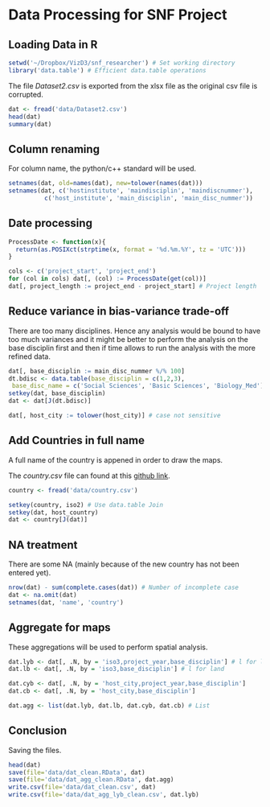 Data Processing for SNF Project
========================================================

## Loading Data in R    

```r
setwd('~/Dropbox/VizD3/snf_researcher') # Set working directory
library('data.table') # Efficient data.table operations
```

The file *Dataset2.csv* is exported from the xlsx file as the original csv file is corrupted.

```r
dat <- fread('data/Dataset2.csv')
head(dat)
summary(dat)
```

## Column renaming
For column name, the python/c++ standard will be used.

```r
setnames(dat, old=names(dat), new=tolower(names(dat)))
setnames(dat, c('hostinstitute', 'maindisciplin', 'maindiscnummer'),
          c('host_institute', 'main_disciplin', 'main_disc_nummer'))
```

## Date processing
```r
ProcessDate <- function(x){
  return(as.POSIXct(strptime(x, format = '%d.%m.%Y', tz = 'UTC')))
}

cols <- c('project_start', 'project_end')
for (col in cols) dat[, (col) := ProcessDate(get(col))]
dat[, project_length := project_end - project_start] # Project length
```

## Reduce variance in bias-variance trade-off

There are too many disciplines. Hence any analysis would be bound to have too much variances and it might be better to perform the analysis on the base disciplin first and then if time allows to run the analysis with the more refined data.

```r
dat[, base_disciplin := main_disc_nummer %/% 100]
dt.bdisc <- data.table(base_disciplin = c(1,2,3),
 base_disc_name = c('Social Sciences', 'Basic Sciences', 'Biology_Med'))
setkey(dat, base_disciplin)
dat <- dat[J(dt.bdisc)]

dat[, host_city := tolower(host_city)] # case not sensitive
```

## Add Countries in full name
A full name of the country is appened in order to draw the maps.

The *country.csv* file can found at this [github link](https://github.com/umpirsky/country-list/edit/master/country/cldr/en/country.csv).

```r
country <- fread('data/country.csv')

setkey(country, iso2) # Use data.table Join
setkey(dat, host_country)
dat <- country[J(dat)]
```

## NA treatment

There are some NA (mainly because of the new country has not been entered yet).

```r
nrow(dat) - sum(complete.cases(dat)) # Number of incomplete case
dat <- na.omit(dat)
setnames(dat, 'name', 'country')
```

## Aggregate for maps

These aggregations will be used to perform spatial analysis.

```r
dat.lyb <- dat[, .N, by = 'iso3,project_year,base_disciplin'] # l for land, y year, b base_discplin
dat.lb <- dat[, .N, by = 'iso3,base_disciplin'] # l for land

dat.cyb <- dat[, .N, by = 'host_city,project_year,base_disciplin']
dat.cb <- dat[, .N, by = 'host_city,base_disciplin']

dat.agg <- list(dat.lyb, dat.lb, dat.cyb, dat.cb) # List
```

## Conclusion

Saving the files.

```r
head(dat)
save(file='data/dat_clean.RData', dat)
save(file='data/dat_agg_clean.RData', dat.agg)
write.csv(file='data/dat_clean.csv', dat)
write.csv(file='data/dat_agg_lyb_clean.csv', dat.lyb)
```


